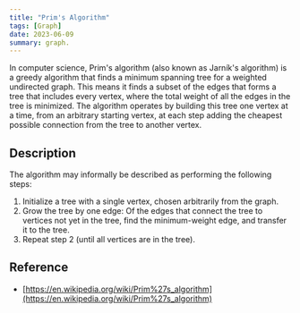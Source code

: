 ```yaml
---
title: "Prim's Algorithm"
tags: [Graph]
date: 2023-06-09
summary: graph.
---
```


In computer science, Prim's algorithm (also known as Jarník's algorithm) is a
greedy algorithm that finds a minimum spanning tree for a weighted undirected
graph. This means it finds a subset of the edges that forms a tree that
includes every vertex, where the total weight of all the edges in the tree is
minimized. The algorithm operates by building this tree one vertex at a time,
from an arbitrary starting vertex, at each step adding the cheapest possible
connection from the tree to another vertex.

## Description

The algorithm may informally be described as performing the following steps:

1. Initialize a tree with a single vertex, chosen arbitrarily from the graph.
2. Grow the tree by one edge: Of the edges that connect the tree to vertices not yet in the tree, find the minimum-weight edge, and transfer it to the tree.
3. Repeat step 2 (until all vertices are in the tree).

## Reference

- [https://en.wikipedia.org/wiki/Prim%27s_algorithm](https://en.wikipedia.org/wiki/Prim%27s_algorithm)